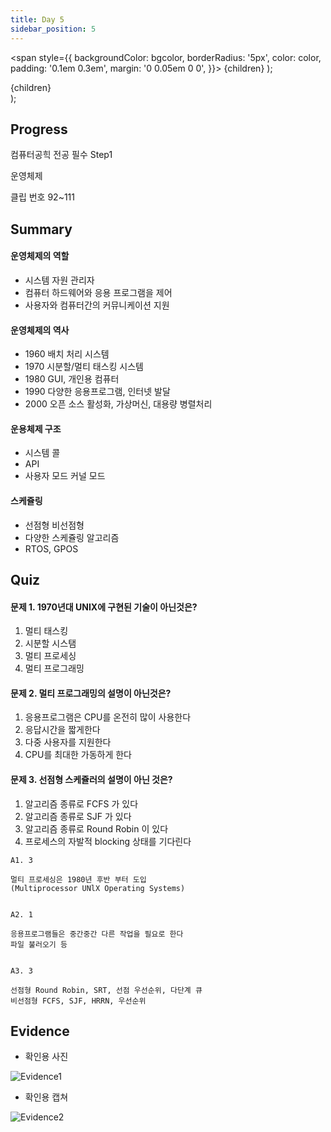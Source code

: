 ---
title: Day 5
sidebar_position: 5
---

  <span
    style={{
      backgroundColor: bgcolor,
      borderRadius: '5px',
      color: color,
      padding: '0.1em 0.3em',
      margin: '0 0.05em 0 0',
    }}>
    {children}
  </span>
);

  <div>
    <span
      style={{
        backgroundColor: bgcolor,
        borderRadius: '5px',
        color: color,
        padding: '0.1em 0.3em',
        margin: '0 0.05em 0 0',
      }}>
      {children}
    </span>
  </div>
);


## Progress
<Highlights bgcolor="#DB9509" color="#fff">컴퓨터공힉 전공 필수 Step1</Highlights>

<Highlights bgcolor="#4B0082" color="#fff">운영체제</Highlights> 

<Highlight bgcolor="#25c2a0" color="#fff">클립 번호</Highlight> 92~111


## Summary
#### 운영체제의 역할
- 시스템 자원 관리자
- 컴퓨터 하드웨어와 응용 프로그램을 제어
- 사용자와 컴퓨터간의 커뮤니케이션 지원

<!-- [Details](https://yhole.notion.site/001-C-with-Visual-Studio-f32f93cb0321401f9ec389c5d1df5cc7) -->

#### 운영체제의 역사
- 1960 배치 처리 시스템
- 1970 시분할/멀티 태스킹 시스템
- 1980 GUI, 개인용 컴퓨터
- 1990 다양한 응용프로그램, 인터넷 발달
- 2000 오픈 소스 활성화, 가상머신, 대용량 병렬처리

<!-- [Details](https://yhole.notion.site/002-c594763fcf1c4e35be9941f45d5015a5) -->

#### 운용체제 구조
- 시스템 콜
- API
- 사용자 모드 커널 모드

<!-- [Details](https://yhole.notion.site/003-b2395f05a8724432b72dd3ebb0ef033a) -->

#### 스케쥴링
- 선점형 비선점형
- 다양한 스케쥴링 알고리즘
- RTOS, GPOS

<!-- [Details](https://yhole.notion.site/004-d636247fc0cd415083e2ebb83ede9fd6) -->

## Quiz
#### 문제 1. 1970년대 UNIX에 구현된 기술이 아닌것은?
1. 멀티 태스킹
2. 시분할 시스탬
3. 멀티 프로세싱
4. 멀티 프로그래밍

#### 문제 2. 멀티 프로그래밍의 설명이 아닌것은?
1. 응용프로그램은 CPU를 온전히 많이 사용한다
2. 응답시간을 짧게한다
3. 다중 사용자를 지원한다
4. CPU를 최대한 가동하게 한다


#### 문제 3. 선점형 스케쥴러의 설명이 아닌 것은?
1. 알고리즘 종류로 FCFS 가 있다
2. 알고리즘 종류로 SJF 가 있다
3. 알고리즘 종류로 Round Robin 이 있다
4. 프로세스의 자발적 blocking 상태를 기다린다

```plan text title="정답"
A1. 3

멀티 프로세싱은 1980년 후반 부터 도입
(Multiprocessor UNlX Operating Systems)


A2. 1

응용프로그램들은 중간중간 다른 작업을 필요로 한다
파일 불러오기 등


A3. 3
 
선점형 Round Robin, SRT, 선점 우선순위, 다단계 큐
비선점형 FCFS, SJF, HRRN, 우선순위

```

## Evidence
- 확인용 사진

![Evidence1](/img/ev/5-1.jpg)
- 확인용 캡쳐

![Evidence2](/img/ev/5-2.png)